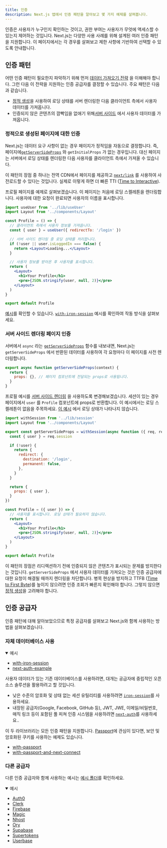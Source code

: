 ```yaml
---
title: 인증
description: Next.js 앱에서 인증 패턴을 알아보고 몇 가지 예제를 살펴봅니다.
---
```


인증은 사용자가 누구인지 확인하는 것이고, 권한 부여는 사용자가 무엇에 액세스할 수 있는지 제어하는 것입니다. Next.js는 다양한 사용 사례를 위해 설계된 여러 인증 패턴을 지원합니다. 이 페이지에서는 각 경우를 살펴보고 제한 사항에 기반하여 선택할 수 있도록 안내합니다.

## 인증 패턴

어떤 인증 패턴이 필요한지 파악하기 위해 먼저 [데이터 가져오기 전략](/docs/pages/building-your-application/data-fetching) 을 이해해야 합니다. 그런 다음 이 전략을 지원하는 인증 공급자를 결정할 수 있습니다. 주요 패턴은 다음과 같습니다.

- [정적 생성](/docs/pages/building-your-application/rendering/static-site-generation)을 사용하여 로딩 상태를 서버 렌더링한 다음 클라이언트 측에서 사용자 데이터를 가져옵니다.
- 인증되지 않은 콘텐츠의 깜빡임을 없애기 위해[서버 사이드](/docs/pages/building-your-application/rendering/server-side-rendering) 에서 사용자 데이터를 가져옵니다.

### 정적으로 생성된 페이지에 대한 인증

Next.js는 데이터 요구 사항이 없는 경우 페이지가 정적임을 자동으로 결정합니다. 즉, 페이지에[`getServerSideProps`](/docs/pages/building-your-application/data-fetching/get-server-side-props) 와 `getInitialProps` 가 없는 경우입니다. 대신 페이지는 서버에서 로딩 상태를 렌더링한 다음 사용자를 클라이언트 측에서 가져올 수 있습니다.

이 패턴의 장점 중 하나는 전역 CDN에서 페이지를 제공하고 [`next/link`](/docs/pages/api-reference/components/link) 를 사용하여 사전로드할 수 있다는 것입니다. 실제로 이렇게 하면 더 빠른 TTI ([Time to Interactive](https://web.dev/interactive/)).

프로필 페이지를 예제로 살펴보겠습니다. 이 페이지는 처음에 로딩 스켈레톤을 렌더링합니다. 사용자에 대한 요청이 완료되면 사용자의 이름을 표시합니다.

```jsx filename="pages/profile.js"
import useUser from '../lib/useUser'
import Layout from '../components/Layout'

const Profile = () => {
  // 클라이언트 측에서 사용자 정보를 가져옵니다.
  const { user } = useUser({ redirectTo: '/login' })

  // 서버 사이드 렌더링 중 로딩 상태를 처리합니다.
  if (!user || user.isLoggedIn === false) {
    return <Layout>Loading...</Layout>
  }

  // 사용자 정보를 받아온 후 사용자를 표시합니다.
  return (
    <Layout>
      <h1>Your Profile</h1>
      <pre>{JSON.stringify(user, null, 2)}</pre>
    </Layout>
  )
}

export default Profile
```

[예시](https://iron-session-example.vercel.app/)를 확인할 수 있습니다. [`with-iron-session`](https://github.com/vercel/next.js/tree/canary/examples/with-iron-session) 예시를 확인하여 작동 방식을 살펴보세요.

### 서버 사이드 렌더링 페이지 인증

서버에서 `async` 라는 [`getServerSideProps`](/docs/pages/building-your-application/data-fetching/get-server-side-props) 함수를 내보내면, Next.js는 `getServerSideProps` 에서 반환된 데이터를 사용하여 각 요청마다 이 페이지를 사전 렌더링합니다.

```jsx
export async function getServerSideProps(context) {
  return {
    props: {}, // 페이지 컴포넌트에 전달되는 props로 사용됩니다.
  }
}
```

프로필 예시를 [서버 사이드 렌더링](/docs/pages/building-your-application/rendering/server-side-rendering) 을 사용하도록 변경해보겠습니다. 세션이 있는 경우 페이지에서 `user` 를 `Profile` 컴포넌트에 props로 반환합니다. 이 예시에서는 로딩 스켈레톤이 없음을 주목하세요. [이 예시](https://iron-session-example.vercel.app/) 에서 로딩 상태가 나타나지 않습니다.

```jsx filename="pages/profile.js"
import withSession from '../lib/session'
import Layout from '../components/Layout'

export const getServerSideProps = withSession(async function ({ req, res }) {
  const { user } = req.session

  if (!user) {
    return {
      redirect: {
        destination: '/login',
        permanent: false,
      },
    }
  }

  return {
    props: { user },
  }
})

const Profile = ({ user }) => {
  // 사용자를 표시합니다. 로딩 상태가 필요하지 않습니다.
  return (
    <Layout>
      <h1>Your Profile</h1>
      <pre>{JSON.stringify(user, null, 2)}</pre>
    </Layout>
  )
}

export default Profile
```

이 패턴의 장점은 리디렉션하기 전에 인증되지 않은 콘텐츠가 표시되는 문제를 방지한다는 것입니다. `getServerSideProps` 에서 사용자 데이터를 가져오는 것은 인증 공급자에 대한 요청이 해결될 때까지 렌더링을 차단합니다. 병목 현상을 방지하고 TTFB ([Time to First Byte](https://web.dev/time-to-first-byte/))를 높이지 않으려면 인증 조회가 빠른지 확인해야 합니다. 그렇지 않으면 [정적 생성](#authenticating-statically-generated-pages)을 고려해야 합니다.

## 인증 공급자

인증 패턴에 대해 알아보았으므로 특정 공급자를 살펴보고 Next.js와 함께 사용하는 방법을 살펴보겠습니다.

### 자체 데이터베이스 사용

<details open>
  <summary>예시</summary>

- [with-iron-session](https://github.com/vercel/next.js/tree/canary/examples/with-iron-session)
- [next-auth-example](https://github.com/nextauthjs/next-auth-example)

</details>

사용자 데이터가 있는 기존 데이터베이스를 사용하려면, 대개는 공급자에 중립적인 오픈 소스 솔루션을 활용하려고 할 것입니다.

- 낮은 수준의 암호화 및 상태 없는 세션 유틸리티를 사용하려면 [`iron-session`](https://github.com/vercel/next.js/tree/canary/examples/with-iron-session)를 사용하세요.
- 내장된 공급자(Google, Facebook, GitHub 등), JWT, JWE, 이메일/비밀번호, 매직 링크 등이 포함된 풀 피쳐 인증 시스템을 사용하려면 [`next-auth`](https://github.com/nextauthjs/next-auth-example)를 사용하세요..

이 두 라이브러리는 모든 인증 패턴을 지원합니다. [Passport](http://www.passportjs.org/)에 관심이 있다면, 보안 및 암호화된 쿠키를 사용하는 예제도 있습니다.

- [with-passport](https://github.com/vercel/next.js/tree/canary/examples/with-passport)
- [with-passport-and-next-connect](https://github.com/vercel/next.js/tree/canary/examples/with-passport-and-next-connect)

### 다른 공급자

다른 인증 공급자와 함께 사용하는 예시는 [예시 폴더](https://github.com/vercel/next.js/tree/canary/examples)를 확인하세요.

<details open>
  <summary>예시</summary>

- [Auth0](https://github.com/vercel/next.js/tree/canary/examples/auth0)
- [Clerk](https://github.com/vercel/next.js/tree/canary/examples/with-clerk)
- [Firebase](https://github.com/vercel/next.js/tree/canary/examples/with-firebase-authentication)
- [Magic](https://github.com/vercel/next.js/tree/canary/examples/with-magic)
- [Nhost](https://github.com/vercel/next.js/tree/canary/examples/with-nhost-auth-realtime-graphql)
- [Ory](https://github.com/vercel/examples/tree/main/solutions/auth-with-ory)
- [Supabase](https://github.com/vercel/next.js/tree/canary/examples/with-supabase)
- [Supertokens](https://github.com/vercel/next.js/tree/canary/examples/with-supertokens)
- [Userbase](https://github.com/vercel/next.js/tree/canary/examples/with-userbase)

</details>
